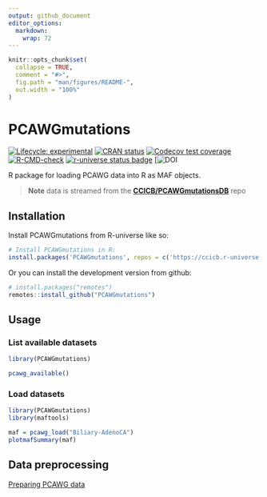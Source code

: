 ```yaml
---
output: github_document
editor_options: 
  markdown: 
    wrap: 72
---
```


<!-- README.md is generated from README.Rmd. Please edit that file -->

```r
knitr::opts_chunk$set(
  collapse = TRUE,
  comment = "#>",
  fig.path = "man/figures/README-",
  out.width = "100%"
)
```

# PCAWGmutations

<!-- badges: start -->

[![Lifecycle:
experimental](https://img.shields.io/badge/lifecycle-experimental-orange.svg)](https://lifecycle.r-lib.org/articles/stages.html#experimental)
[![CRAN
status](https://www.r-pkg.org/badges/version/PCAWGmutations)](https://CRAN.R-project.org/package=PCAWGmutations)
[![Codecov test
coverage](https://codecov.io/gh/CCICB/PCAWGmutations/branch/main/graph/badge.svg)](https://app.codecov.io/gh/CCICB/PCAWGmutations?branch=main)
[![R-CMD-check](https://github.com/CCICB/PCAWGmutations/actions/workflows/R-CMD-check.yaml/badge.svg)](https://github.com/CCICB/PCAWGmutations/actions/workflows/R-CMD-check.yaml)
[![r-universe status
badge](https://CCICB.r-universe.dev/badges/PCAWGmutations)](https://CCICB.r-universe.dev/ui#package:PCAWGmutations)
[![DOI](https://zenodo.org/badge/DOI/10.5281/zenodo.8115606.svg)

<!-- badges: end -->

R package for loading PCAWG data into R as MAF objects.

> **Note** data is streamed from the
> [**CCICB/PCAWGmutationsDB**](https://github.com/CCICB/PCAWGmutationsDB)
> repo

## Installation

Install PCAWGmutations from R-universe like so:

``` r
# Install PCAWGmutations in R:
install.packages('PCAWGmutations', repos = c('https://ccicb.r-universe.dev', 'https://cloud.r-project.org'))
```

Or you can install the development version from github:

``` r
# install.packages("remotes")
remotes::install_github("PCAWGmutations")
```

## Usage

### List available datasets

```r
library(PCAWGmutations)

pcawg_available()
```

### Load datasets

```r
library(PCAWGmutations)
library(maftools)

maf = pcawg_load("Biliary-AdenoCA")
plotmafSummary(maf)
```

## Data preprocessing

[Preparing PCAWG
data](https://github.com/CCICB/PCAWGmutationsDB/blob/main/inst/markdowns/prep_PCAWG_mafs.Rmd)
